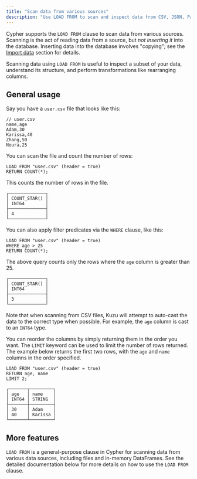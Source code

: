 ```yaml
---
title: "Scan data from various sources"
description: "Use LOAD FROM to scan and inspect data from CSV, JSON, Parquet and other sources before importing"
---
```



Cypher supports the `LOAD FROM` clause to scan data from various sources. Scanning is the act of
reading data from a source, but _not inserting it_ into the database. Inserting data into the database
involves "copying"; see the [Import data](/import) section for details.

Scanning data using `LOAD FROM` is useful to inspect a subset of your data, understand its structure,
and perform transformations like rearranging columns.

## General usage

Say you have a `user.csv` file that looks like this:

```csv
// user.csv
name,age
Adam,30
Karissa,40
Zhang,50
Noura,25
```

You can scan the file and count the number of rows:
```cypher
LOAD FROM "user.csv" (header = true)
RETURN COUNT(*);
```
This counts the number of rows in the file.
```table
┌──────────────┐
│ COUNT_STAR() │
│ INT64        │
├──────────────┤
│ 4            │
└──────────────┘
```

You can also apply filter predicates via the `WHERE` clause, like this:
```cypher
LOAD FROM "user.csv" (header = true)
WHERE age > 25
RETURN COUNT(*);
```
The above query counts only the rows where the `age` column is greater than 25.
```table
┌──────────────┐
│ COUNT_STAR() │
│ INT64        │
├──────────────┤
│ 3            │
└──────────────┘
```
Note that when scanning from CSV files, Kuzu will attempt to auto-cast the data to the correct type
when possible. For example, the `age` column is cast to an `INT64` type.

You can reorder the columns by simply returning them in the order you want. The `LIMIT` keyword
can be used to limit the number of rows returned. The example below returns the first two rows,
with the `age` and `name` columns in the order specified.

```cypher
LOAD FROM "user.csv" (header = true)
RETURN age, name
LIMIT 2;
```
```table
┌───────┬─────────┐
│ age   │ name    │
│ INT64 │ STRING  │
├───────┼─────────┤
│ 30    │ Adam    │
│ 40    │ Karissa │
└───────┴─────────┘
```

## More features

`LOAD FROM` is a general-purpose clause in Cypher for scanning data from various data sources,
including files and in-memory DataFrames. See the detailed documentation below for more details
on how to use the `LOAD FROM` clause.

<LinkCard
  title="LOAD (Scan)"
  description="Explore the options for the LOAD clause in Kuzu"
  href="/cypher/query-clauses/load-from"
/>
